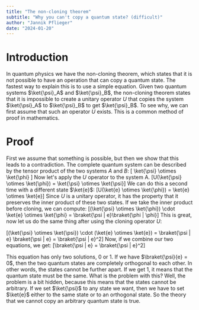 ```yaml
---
title: "The non-cloning theorem"
subtitle: "Why you can't copy a quantum state? (difficult)"
author: "Jannik Pflieger"
date: "2024-01-20"
---
```


# Introduction

In quantum physics we have the non-cloning theorem, which states that it is not possible to have an operation that can copy a quantum state.
The fastest way to explain this is to use a simple equation.
Given two quantum systems $\ket{\psi}_A$ and $\ket{\psi}_B$, the non-cloning theorem states that it is impossible to create a unitary operator $U$ that copies the system $\ket{\psi}_A$ to $\ket{\psi}_B$ to get $\ket{\psi}_B$.
To see why, we can first assume that such an operator $U$ exists.
This is a common method of proof in mathematics.

# Proof

First we assume that something is possible, but then we show that this leads to a contradiction.
The complete quantum system can be described by the tensor product of the two systems $A$ and $B$:
\[ \ket{\psi} \otimes \ket{\phi} \]
Now let's apply the $U$ operator to the system A.
\[U(\ket{\psi} \otimes \ket{\phi}) = \ket{\psi} \otimes \ket{\psi}\]
We can do this a second time with a different state $\ket{e}$:
\[U(\ket{e} \otimes \ket{\phi}) = \ket{e} \otimes \ket{e}\]
Since $U$ is a unitary operator, it has the property that it preserves the inner product of these two states.
If we take the inner product before cloning, we can compute:
\[(\ket{\psi} \otimes \ket{\phi}) \cdot \ket{e} \otimes \ket{\phi} = \braket{\psi | e}\braket{\phi | \phi}\]
This is great, now let us do the same thing after using the cloning operator $U$:

\[(\ket{\psi} \otimes \ket{\psi}) \cdot (\ket{e} \otimes \ket{e}) = \braket{\psi | e} \braket{\psi | e} = \braket{\psi | e}^2\]
Now, if we combine our two equations, we get:
\[\braket{\psi | e} = \braket{\psi | e}^2\]

This equation has only two solutions, 0 or 1. If we have $\braket{\psi}{e} = 0$, then the two quantum states are completely orthogonal to each other. In other words, the states cannot be further apart.
If we get 1, it means that the quantum state must be the same.
What is the problem with this?
Well, the problem is a bit hidden, because this means that the states cannot be arbitrary.
If we set $\ket{\psi}$ to any state we want, then we have to set $\ket{e}$ either to the same state or to an orthogonal state.
So the theory that we cannot copy an arbitrary quantum state is true.
